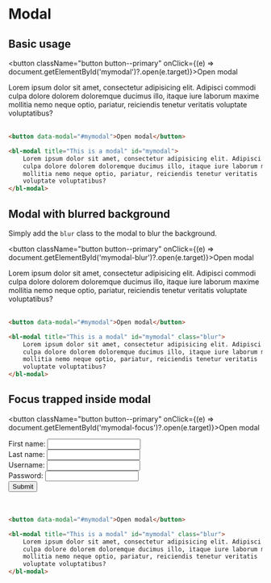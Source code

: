 # Modal


## Basic usage

<button className="button button--primary" onClick={(e) => document.getElementById('mymodal')?.open(e.target)}>Open modal</button>

<bl-modal title="This is a modal" id="mymodal">
    Lorem ipsum dolor sit amet, consectetur adipisicing elit. Adipisci commodi
    culpa dolore dolorem doloremque ducimus illo, itaque iure laborum maxime
    mollitia nemo neque optio, pariatur, reiciendis tenetur veritatis
    voluptate voluptatibus?
</bl-modal>

<br />
<br />

```html
<button data-modal="#mymodal">Open modal</button>

<bl-modal title="This is a modal" id="mymodal">
    Lorem ipsum dolor sit amet, consectetur adipisicing elit. Adipisci commodi
    culpa dolore dolorem doloremque ducimus illo, itaque iure laborum maxime
    mollitia nemo neque optio, pariatur, reiciendis tenetur veritatis
    voluptate voluptatibus?
</bl-modal>
```

## Modal with blurred background

Simply add the `blur` class to the modal to blur the background.

<button className="button button--primary" onClick={(e) => document.getElementById('mymodal-blur')?.open(e.target)}>Open modal</button>

<bl-modal title="This is a modal" id="mymodal-blur" class="blur">
    Lorem ipsum dolor sit amet, consectetur adipisicing elit. Adipisci commodi
    culpa dolore dolorem doloremque ducimus illo, itaque iure laborum maxime
    mollitia nemo neque optio, pariatur, reiciendis tenetur veritatis
    voluptate voluptatibus?
</bl-modal>

<br />
<br />

```html
<button data-modal="#mymodal">Open modal</button>

<bl-modal title="This is a modal" id="mymodal" class="blur">
    Lorem ipsum dolor sit amet, consectetur adipisicing elit. Adipisci commodi
    culpa dolore dolorem doloremque ducimus illo, itaque iure laborum maxime
    mollitia nemo neque optio, pariatur, reiciendis tenetur veritatis
    voluptate voluptatibus?
</bl-modal>
```

## Focus trapped inside modal

<button className="button button--primary" onClick={(e) => document.getElementById('mymodal-focus')?.open(e.target)}>Open modal</button>

<bl-modal title="This is a modal" id="mymodal-focus">
    <div>
        <label>First name: </label>
        <input type="text" />
    </div>
    <div>
        <label>Last name: </label>
        <input type="text" />
    </div>
    <div>
        <label>Username: </label>
        <input type="text" />
    </div>
    <div>
        <label>Password: </label>
        <input type="password" />
    </div>
    <div>
        <button>Submit</button>
    </div>
</bl-modal>

<br />
<br />

```html
<button data-modal="#mymodal">Open modal</button>

<bl-modal title="This is a modal" id="mymodal" class="blur">
    Lorem ipsum dolor sit amet, consectetur adipisicing elit. Adipisci commodi
    culpa dolore dolorem doloremque ducimus illo, itaque iure laborum maxime
    mollitia nemo neque optio, pariatur, reiciendis tenetur veritatis
    voluptate voluptatibus?
</bl-modal>
```
